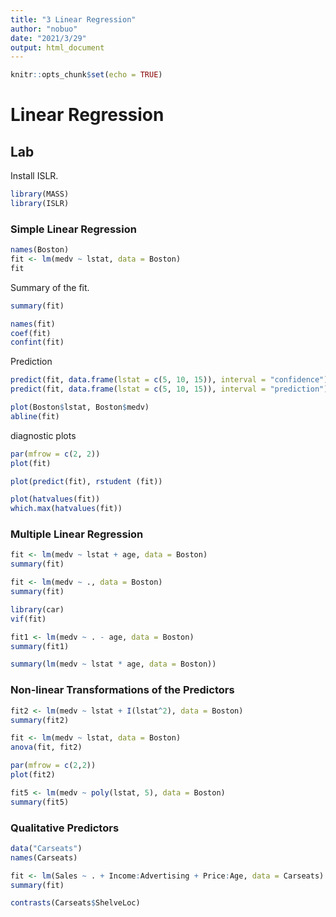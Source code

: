 ```yaml
---
title: "3 Linear Regression"
author: "nobuo"
date: "2021/3/29"
output: html_document
---
```


```r
knitr::opts_chunk$set(echo = TRUE)
```
# Linear Regression

## Lab

Install ISLR.

```r
library(MASS)
library(ISLR)
```

### Simple Linear Regression

```r
names(Boston)
fit <- lm(medv ~ lstat, data = Boston)
fit
```
Summary of the fit.

```r
summary(fit)
```
```r
names(fit)
coef(fit)
confint(fit)
```
Prediction
```r
predict(fit, data.frame(lstat = c(5, 10, 15)), interval = "confidence")
predict(fit, data.frame(lstat = c(5, 10, 15)), interval = "prediction")
```
```r
plot(Boston$lstat, Boston$medv)
abline(fit)
```
diagnostic plots
```r
par(mfrow = c(2, 2))
plot(fit)
```

```r
plot(predict(fit), rstudent (fit))
```

```r
plot(hatvalues(fit))
which.max(hatvalues(fit))
```

### Multiple Linear Regression

```r
fit <- lm(medv ~ lstat + age, data = Boston)
summary(fit)
```
```r
fit <- lm(medv ~ ., data = Boston)
summary(fit)
```

```r
library(car)
vif(fit)
```
```r
fit1 <- lm(medv ~ . - age, data = Boston)
summary(fit1)
```

```r
summary(lm(medv ~ lstat * age, data = Boston))
```

### Non-linear Transformations of the Predictors
```r
fit2 <- lm(medv ~ lstat + I(lstat^2), data = Boston)
summary(fit2)
```
```r
fit <- lm(medv ~ lstat, data = Boston)
anova(fit, fit2)
```

```r
par(mfrow = c(2,2))
plot(fit2)
```


```r
fit5 <- lm(medv ~ poly(lstat, 5), data = Boston)
summary(fit5)
```
###  Qualitative Predictors

```r
data("Carseats")
names(Carseats)
```

```r
fit <- lm(Sales ~ . + Income:Advertising + Price:Age, data = Carseats)
summary(fit)
```
```r
contrasts(Carseats$ShelveLoc)
```